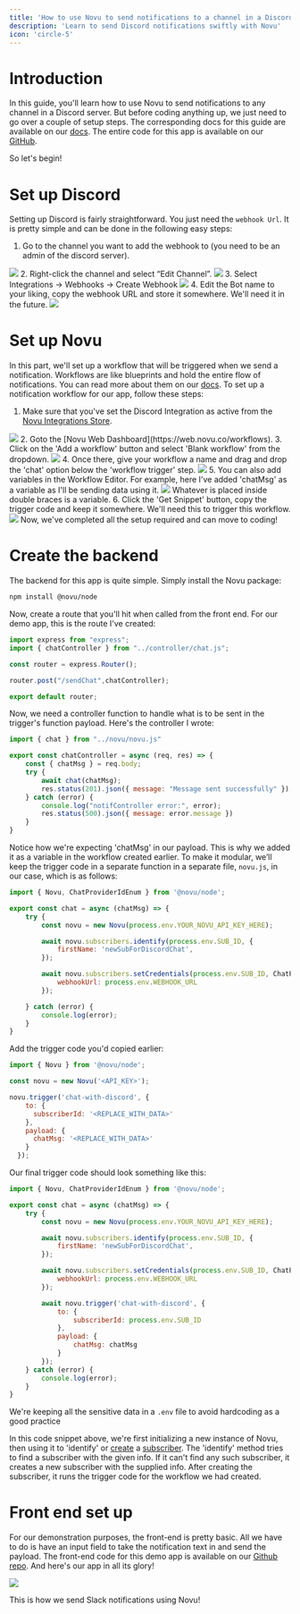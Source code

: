 ```yaml
---
title: 'How to use Novu to send notifications to a channel in a Discord server'
description: 'Learn to send Discord notifications swiftly with Novu'
icon: 'circle-5'
---
```


# Introduction

In this guide, you'll learn how to use Novu to send notifications to any channel in a Discord server. But before coding anything up, we just need to go over a couple of setup steps.
The corresponding docs for this guide are available on our [docs](https://docs.novu.co/channels-and-providers/chat/discord).
<Note>The entire code for this app is available on our [GitHub](https://github.com/novuhq/discord-chat-app).</Note>

So let's begin!

# Set up Discord
Setting up Discord is fairly straightforward. You just need the `webhook Url`. It is pretty simple and can be done in the following easy steps:
1. Go to the channel you want to add the webhook to (you need to be an admin of the discord server).
<Frame caption="Go to the channel on Discord"><img src="/images/discord-guide/channel.png" /> </Frame>
2. Right-click the channel and select “Edit Channel”.
<Frame caption="Right click and select 'Edit'"><img src="/images/discord-guide/edit.png" /> </Frame>
3. Select Integrations -> Webhooks -> Create Webhook
<Frame caption="Create webhook from the Integrations menu"><img src="/images/discord-guide/integrations.png" /> </Frame>
4. Edit the Bot name to your liking, copy the webhook URL and store it somewhere. We'll need it in the future.
<Frame caption="Copy the webhookUrl and keep it somewhere"><img src="/images/discord-guide/webhook.png" /> </Frame>

# Set up Novu
In this part, we'll set up a workflow that will be triggered when we send a notification. Workflows are like blueprints and hold the entire flow of notifications. You can read more about them on our [docs](https://docs.novu.co/workflows/notification-workflows). To set up a notification workflow for our app, follow these steps:
1. Make sure that you've set the Discord Integration as active from the [Novu Integrations Store](https://web.novu.co/integrations).
<Frame caption="Make sure Discord Integration is active"><img src="/images/discord-guide/active.png" /> </Frame>
2. Goto the [Novu Web Dashboard](https://web.novu.co/workflows).
3. Click on the 'Add a workflow' button and select 'Blank workflow' from the dropdown.
<Frame caption="Create a workflow from the Novu Web Dashboard"><img src="/images/guides/slack-guide/workflow.png" /> </Frame>
4. Once there, give your workflow a name and drag and drop the 'chat' option below the 'workflow trigger' step.
<Frame caption="Drag and drop the 'chat' option"><img src="/images/guides/slack-guide/drag.png" /> </Frame>
5. You can also add variables in the Workflow Editor. For example, here I've added 'chatMsg' as a variable as I'll be sending data using it.
<Frame caption="Configure the step as per your liking"><img src="/images/discord-guide/chat.png" /> </Frame>
<Info>Whatever is placed inside double braces is a variable.</Info>
6. Click the 'Get Snippet' button, copy the trigger code and keep it somewhere. We'll need this to trigger this workflow.
<Frame caption="Copy the trigger code"><img src="/images/discord-guide/snippet.png" /> </Frame>
Now, we've completed all the setup required and can move to coding!

# Create the backend
The backend for this app is quite simple. Simply install the Novu package:
```bash
npm install @novu/node

```
Now, create a route that you'll hit when called from the front end. For our demo app, this is the route I've created:
```jsx
import express from "express";
import { chatController } from "../controller/chat.js";

const router = express.Router();

router.post("/sendChat",chatController);

export default router;
```

Now, we need a controller function to handle what is to be sent in the trigger's function payload. Here's the controller I wrote:
```jsx
import { chat } from "../novu/novu.js"

export const chatController = async (req, res) => {
    const { chatMsg } = req.body;
    try {
        await chat(chatMsg);
        res.status(201).json({ message: "Message sent successfully" });
    } catch (error) {
        console.log("notifController error:", error);
        res.status(500).json({ message: error.message })
    }
}
```
<Info>Notice how we're expecting 'chatMsg' in our payload. This is why we added it as a variable in the workflow created earlier.</Info>
To make it modular, we’ll keep the trigger code in a separate function in a separate file, `novu.js`, in our case, which is as follows:
```jsx
import { Novu, ChatProviderIdEnum } from '@novu/node';

export const chat = async (chatMsg) => {
    try {
        const novu = new Novu(process.env.YOUR_NOVU_API_KEY_HERE);

        await novu.subscribers.identify(process.env.SUB_ID, {
            firstName: 'newSubForDiscordChat',
        });

        await novu.subscribers.setCredentials(process.env.SUB_ID, ChatProviderIdEnum.Discord, {
            webhookUrl: process.env.WEBHOOK_URL
        });

    } catch (error) {
        console.log(error);
    }
}
```
Add the trigger code you'd copied earlier:
```jsx
import { Novu } from '@novu/node'; 

const novu = new Novu('<API_KEY>');

novu.trigger('chat-with-discord', {
    to: {
      subscriberId: '<REPLACE_WITH_DATA>'
    },
    payload: {
      chatMsg: '<REPLACE_WITH_DATA>'
    }
  });
```

Our final trigger code should look something like this:
```jsx
import { Novu, ChatProviderIdEnum } from '@novu/node';

export const chat = async (chatMsg) => {
    try {
        const novu = new Novu(process.env.YOUR_NOVU_API_KEY_HERE);

        await novu.subscribers.identify(process.env.SUB_ID, {
            firstName: 'newSubForDiscordChat',
        });

        await novu.subscribers.setCredentials(process.env.SUB_ID, ChatProviderIdEnum.Discord, {
            webhookUrl: process.env.WEBHOOK_URL
        });

        await novu.trigger('chat-with-discord', {
            to: {
                subscriberId: process.env.SUB_ID
            },
            payload: {
                chatMsg: chatMsg
            }
        });
    } catch (error) {
        console.log(error);
    }
}
```
<Info>We're keeping all the sensitive data in a `.env` file to avoid hardcoding as a good practice</Info>

In this code snippet above, we're first initializing a new instance of Novu, then using it to 'identify' or [create](https://docs.novu.co/subscribers/subscribers#create-a-subscriber) a [subscriber](https://docs.novu.co/subscribers/subscribers). 
<Info>The 'identify' method tries to find a subscriber with the given info. If it can't find any such subscriber, it creates a new subscriber with the supplied info.</Info>
After creating the subscriber, it runs the trigger code for the workflow we had created.

# Front end set up
For our demonstration purposes, the front-end is pretty basic. All we have to do is have an input field to take the notification text in and send the payload. The front-end code for this demo app is available on our [Github repo](https://github.com/novuhq/discord-chat-app/tree/main/frontend). 
And here's our app in all its glory!

<Frame caption="Our app in action!"><img src="/images/discord-guide/outputt.gif" /> </Frame>

This is how we send Slack notifications using Novu!